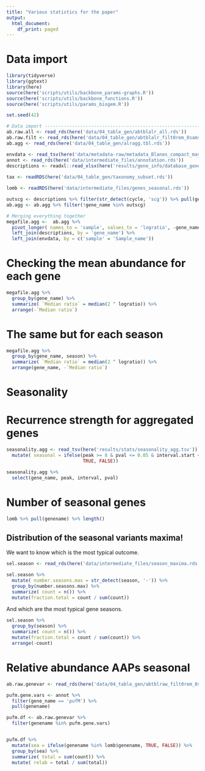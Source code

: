 ```yaml
---
title: "Various statistics for the paper"
output:
  html_document:
    df_print: paged
---
```


# Data import
```r
library(tidyverse)
library(ggtext)
library(here)
source(here('scripts/utils/backbone_params-graphs.R'))
source(here('scripts/utils/backbone_functions.R'))
source(here('scripts/utils/params_biogem.R'))

set.seed(42)

# Data import -------------------------------------------------------------
ab.raw.all <- read_rds(here('data/04_table_gen/abtblalr_all.rds'))
ab.raw.filt <- read_rds(here('data/04_table_gen/abtblalr_filt0rem_8sams.rds'))
ab.agg <- read_rds(here('data/04_table_gen/alragg.tbl.rds'))

envdata <- read_tsv(here('data/metadata-raw/metadata_Blanes_compact_may2017.tsv'))
annot <- read_rds(here('data/intermediate_files/annotation.rds'))
descriptions <- readxl::read_xlsx(here('results/gene_info/database_genes.xlsx'))
  
tax <- readRDS(here('data/04_table_gen/taxonomy_subset.rds')) 

lomb <- readRDS(here('data/intermediate_files/genes_seasonal.rds'))
```

```r
outscg <- descriptions %>% filter(str_detect(cycle, 'scg')) %>% pull(gene_name)
ab.agg <- ab.agg %>% filter(!gene_name %in% outscg)

# Merging everything together 
megafile.agg <-  ab.agg %>% 
  pivot_longer( names_to = 'sample', values_to = 'logratio', -gene_name) %>% 
  left_join(descriptions, by = 'gene_name') %>% 
  left_join(envdata, by = c('sample' = 'Sample_name')) 

```

# Checking the mean abundance for each gene 

```r

megafile.agg %>% 
  group_by(gene_name) %>% 
  summarize( `Median ratio` = median(2 ^ logratio)) %>% 
  arrange(-`Median ratio`)

```

# The same but  for each season 

```r

megafile.agg %>% 
  group_by(gene_name, season) %>% 
  summarize( `Median ratio` = median(2 ^ logratio)) %>% 
  arrange(gene_name, -`Median ratio`)

```

# Seasonality 

# Recurrence strength for aggregated genes 

```r

seasonality.agg <- read_tsv(here('results/stats/seasonality_agg.tsv')) %>% 
  mutate( seasonal = ifelse(peak >= 8 & pval <= 0.05 & interval.start <= 1,
                            TRUE, FALSE))

seasonality.agg %>% 
  select(gene_name, peak, interval, pval) 
```

# Number of seasonal genes 

```r
lomb %>% pull(genename) %>% length()
```

## Distribution of the seasonal variants maxima! 

We want to know which is the most typical outcome.

```r

sel.season <- read_rds(here('data/intermediate_files/season_maxima.rds'))

sel.season %>% 
  mutate( number.seasons.max = str_detect(season, '-')) %>% 
  group_by(number.seasons.max) %>% 
  summarize( count = n()) %>% 
  mutate(fraction.total = count / sum(count))

```

And which are the most typical gene seasons. 

```r
sel.season %>% 
  group_by(season) %>% 
  summarize( count = n()) %>% 
  mutate(fraction.total = count / sum(count)) %>%  
  arrange(-count)
```

# Relative abundance AAPs seasonal

```r

ab.raw.genevar <- read_rds(here('data/04_table_gen/abtblraw_filt0rem_8sams.rds'))

pufm.gene.vars <- annot %>% 
  filter(gene_name == 'pufM') %>% 
  pull(genename)

pufm.df <- ab.raw.genevar %>% 
  filter(genename %in% pufm.gene.vars)


pufm.df %>% 
  mutate(sea = ifelse(genename %in% lomb$genename, TRUE, FALSE)) %>% 
  group_by(sea) %>% 
  summarize( total = sum(count)) %>% 
  mutate( relab = total / sum(total))
```

